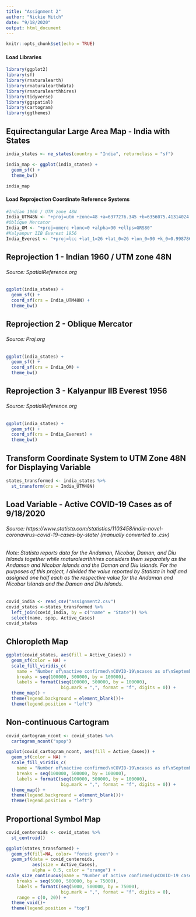 ```yaml
---
title: "Assignment 2"
author: "Nickie Mitch"
date: "9/18/2020"
output: html_document
---
```


```r
knitr::opts_chunk$set(echo = TRUE)
```

#### Load Libraries 
```r
library(ggplot2)
library(sf)
library(rnaturalearth)
library(rnaturalearthdata)
library(rnaturalearthhires)
library(tidyverse)
library(ggspatial)
library(cartogram)
library(ggthemes)
```

## Equirectangular Large Area Map - India with States
```r
india_states <- ne_states(country = "India", returnclass = "sf")

india_map <- ggplot(india_states) +
  geom_sf() +
  theme_bw()

india_map
```

#### Load Reprojection Coordinate Reference Systems 
```r
#Indian 1960 / UTM zone 48N
India_UTM48N <- "+proj=utm +zone=48 +a=6377276.345 +b=6356075.41314024 +units=m +no_defs"
#Oblique Mercator
India_OM <- "+proj=omerc +lonc=0 +alpha=90 +ellps=GRS80"
#Kalyanpur IIB Everest 1956
India_Everest <- "+proj=lcc +lat_1=26 +lat_0=26 +lon_0=90 +k_0=0.99878641 +x_0=2743195.5 +y_0=914398.5 +a=6377301.243 +b=6356100.230165384 +towgs84=295,736,257,0,0,0,0 +units=m +no_defs"
```

## Reprojection 1 - Indian 1960 / UTM zone 48N 
###### Source: SpatialReference.org
```r
ggplot(india_states) +
  geom_sf() +
  coord_sf(crs = India_UTM48N) +
  theme_bw()
```

## Reprojection 2 - Oblique Mercator
###### Source: Proj.org
```r
ggplot(india_states) +
  geom_sf() +
  coord_sf(crs = India_OM) +
  theme_bw()
```

## Reprojection 3 - Kalyanpur IIB Everest 1956
###### Source: SpatialReference.org
```r
ggplot(india_states) +
  geom_sf() +
  coord_sf(crs = India_Everest) +
  theme_bw()
```

## Transform Coordinate System to UTM Zone 48N for Displaying Variable
```r
states_transformed <- india_states %>%
  st_transform(crs = India_UTM48N)
```

## Load Variable - Active COVID-19 Cases as of 9/18/2020
###### Source: https://www.statista.com/statistics/1103458/india-novel-coronavirus-covid-19-cases-by-state/ (manually converted to .csv)
###### Note: Statista reports data for the Andaman, Nicobar, Daman, and Diu Islands together while rnaturalearthhires considers them separately as the Andaman and Nicobar Islands and the Daman and Diu Islands. For the purposes of this project, I divided the value reported by Statista in half and assigned one half each as the respective value for the Andaman and Nicobar Islands and the Daman and Diu Islands.

```r
covid_india <- read_csv("assignment2.csv")
covid_states <-states_transformed %>%
  left_join(covid_india, by = c("name" = "State")) %>%
  select(name, spop, Active_Cases)
covid_states
```

## Chloropleth Map 
```r
ggplot(covid_states, aes(fill = Active_Cases)) +
  geom_sf(color = NA) +
  scale_fill_viridis_c(
    name = "Number of\nactive confirmed\nCOVID-19\ncases as of\nSeptember 18, 2020",
    breaks = seq(100000, 500000, by = 100000),
    labels = formatC(seq(100000, 500000, by = 100000), 
                     big.mark = ",", format = "f", digits = 0)) +
  theme_map() +
  theme(legend.background = element_blank())+
  theme(legend.position = "left")
```

## Non-continuous Cartogram
```r
covid_cartogram_ncont <- covid_states %>%
  cartogram_ncont("spop")

ggplot(covid_cartogram_ncont, aes(fill = Active_Cases)) +
  geom_sf(color = NA) +
  scale_fill_viridis_c(
    name = "Number of\nactive confirmed\nCOVID-19\ncases as of\nSeptember 18, 2020",
    breaks = seq(100000, 500000, by = 100000),
    labels = formatC(seq(100000, 500000, by = 100000), 
                     big.mark = ",", format = "f", digits = 0)) +
  theme_map() +
  theme(legend.background = element_blank())+
  theme(legend.position = "left")
```

## Proportional Symbol Map
```r
covid_centeroids <- covid_states %>%
  st_centroid()

ggplot(states_transformed) +
  geom_sf(fill=NA, color= "forest green") +
  geom_sf(data = covid_centeroids, 
          aes(size = Active_Cases),
          alpha = 0.5, color = "orange") +
scale_size_continuous(name = "Number of active confirmed\nCOVID-19 cases as of\nSeptember 18, 2020",
    breaks = seq(5000, 500000, by = 75000),
    labels = formatC(seq(5000, 500000, by = 75000), 
                     big.mark = ",", format = "f", digits = 0),
    range = c(0, 20)) +
  theme_void()+ 
  theme(legend.position = "top")
```

